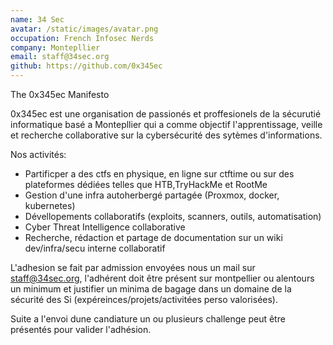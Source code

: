```yaml
---
name: 34 Sec
avatar: /static/images/avatar.png
occupation: French Infosec Nerds
company: Montepllier
email: staff@34sec.org
github: https://github.com/0x345ec
---
```


The 0x345ec Manifesto

0x345ec est une organisation de passionés et proffesionels de la sécurutié informatique basé a Montepllier qui a comme objectif l'apprentissage, veille et recherche collaborative sur la cybersécurité des sytèmes d'informations.

Nos activités:
- Partificper a des ctfs en physique, en ligne sur ctftime ou sur des plateformes dédiées telles que HTB,TryHackMe et RootMe 
- Gestion d'une infra autoherbergé partagée (Proxmox, docker, kubernetes)
- Dévellopements collaboratifs (exploits, scanners, outils, automatisation)
- Cyber Threat Intelligence collaborative
- Recherche, rédaction et partage de documentation sur un wiki dev/infra/secu interne collaboratif


L'adhesion se fait par admission envoyées nous un mail sur staff@34sec.org, l'adhérent doit être présent sur montpellier ou alentours un minimum et justifier un minima de bagage dans un domaine de la sécurité des Si (expéreinces/projets/activitées perso valorisées). 

Suite a l'envoi dune candiature un ou plusieurs challenge peut être présentés pour valider l'adhésion. 

